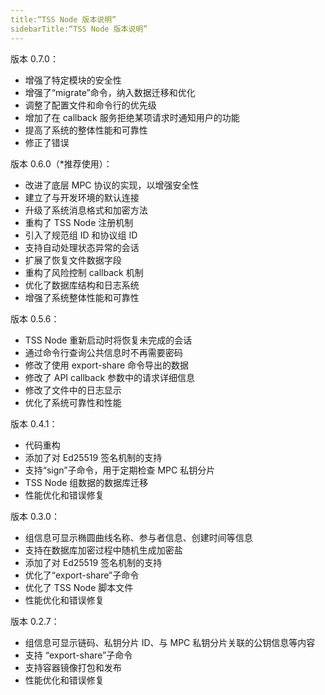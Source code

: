 ```yaml
---
title:“TSS Node 版本说明”
sidebarTitle:“TSS Node 版本说明”
---
```


版本 0.7.0：

- 增强了特定模块的安全性
- 增强了“migrate”命令，纳入数据迁移和优化
- 调整了配置文件和命令行的优先级
- 增加了在 callback 服务拒绝某项请求时通知用户的功能
- 提高了系统的整体性能和可靠性
- 修正了错误

版本 0.6.0（*推荐使用）：

- 改进了底层 MPC 协议的实现，以增强安全性
- 建立了与开发环境的默认连接
- 升级了系统消息格式和加密方法
- 重构了 TSS Node 注册机制
- 引入了规范组 ID 和协议组 ID
- 支持自动处理状态异常的会话
- 扩展了恢复文件数据字段
- 重构了风险控制 callback 机制
- 优化了数据库结构和日志系统
- 增强了系统整体性能和可靠性

版本 0.5.6：

- TSS Node 重新启动时将恢复未完成的会话
- 通过命令行查询公共信息时不再需要密码
- 修改了使用 export-share 命令导出的数据
- 修改了 API callback 参数中的请求详细信息
- 修改了文件中的日志显示
- 优化了系统可靠性和性能

版本 0.4.1：

- 代码重构
- 添加了对 Ed25519 签名机制的支持
- 支持“sign”子命令，用于定期检查 MPC 私钥分片
- TSS Node 组数据的数据库迁移
- 性能优化和错误修复

版本 0.3.0：

- 组信息可显示椭圆曲线名称、参与者信息、创建时间等信息
- 支持在数据库加密过程中随机生成加密盐
- 添加了对 Ed25519 签名机制的支持
- 优化了“export-share”子命令 
- 优化了 TSS Node 脚本文件
- 性能优化和错误修复

版本 0.2.7：

- 组信息可显示链码、私钥分片 ID、与 MPC 私钥分片关联的公钥信息等内容
- 支持 “export-share”子命令 
- 支持容器镜像打包和发布
- 性能优化和错误修复